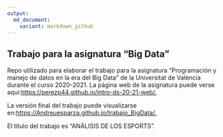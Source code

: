 ---
output: 
  md_document:
    variant: markdown_github
---
 
## Trabajo para la asignatura "Big Data"

Repo utilizado para elaborar el trabajo para la asignatura "Programación y manejo de datos en la era del Big Data" de la Universitat de València durante el curso 2020-2021. La página web de la asignatura puede verse aquí:<https://perezp44.github.io/intro-ds-20-21-web/.>

<!-- El párrafo de arriba has de dejarlo tal cual. No has de cambiar nada!!-->

<!-- En la linea de abajo has de sustituir "perezp44" por tu usuario de Github-->
La versión final del trabajo puede visualizarse en:<https://Andreuesparza.github.io/trabajo_BigData/.> 


<!-- Abajo podéis escribir lo que queráis, igual un resumen del trabajo, o ..., o ... pero al menos, creo que tienes que poner el título del trabajo y posiblemente tu nombre. Algo que explique porque está el repo en Github-->

El título del trabajo es "ANÁLISIS DE LOS ESPORTS".
